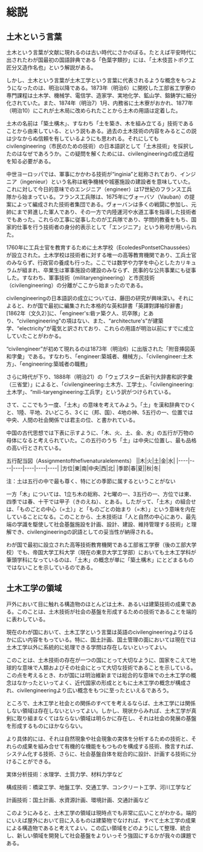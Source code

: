 # 総説


## 土木という言葉

土木という言葉が文献に現れるのは古い時代にさかのぼる。たとえば平安時代に出されたわが国最初の国語辞典である「色葉字類抄」には、「土木伎芸トボク工匠分又造作名也」という解説がある。

しかし、土木という言葉が土木工学という言葉に代表されるような概念をもつようになったのは、明治以降である。1873年（明治6）に開校した工部省工学寮の専門課程は土木学、機械学、電信学、造家学、実地化学、鉱山学、鎔鋳学に細分化されていた。また、1874年（明治7）1月、内務省に土木寮がおかれ、1877年（明治10）にこれが土木局に改められたことから土木の用語は定着した。

土木の名前は「築土構木」、すなわち「土を築き、木を組み立てる」技術であることから由来している、という説もある。過去の土木技術の内容をみるとこの説は少なからぬ信頼を有しているようにも思われる。それにしてもcivilengineering（市民のための技術）の日本語訳として「土木技術」を採択したのはなぜであろうか。この疑問を解くためには、civilengineeringの成立過程を知る必要がある。

中世ヨーロッパでは、軍事にかかわる技術が“inginia”と総称されており、インジニア（ingenieur）という名称は戦争機械や城塞施設の建設者を意味していた。これに対して今日的意味でのエンジニア（engineer）は17世紀のフランス工兵隊から始まっている。フランス工兵隊は、1675年にヴォーバソ（Vauban）の提案によって編成された技術者集団である。ヴォーバンは多くの戦闘に参加し、元帥にまで昇進した軍人であり、その一方で内陸運河や水道工事を指導した技術者でもあった。これらの工事に従事したのが工兵隊であり、学問的教養をもち、国家的仕事を行う技術者の身分的表示として「エンジニア」という称号が用いられた。

1760年に工兵士官を教育するために土木学校（EcoledesPontsetChaussées）が設立された。土木学校は技術者に対する唯一の高等教育機関であり、工兵士官のみならず、行政官の養成も行った。ここでは数学や力学を中心としたカリキュラムが組まれ、卒業生は軍事施設の建設のみならず、民事的な公共事業にも従事した。すなわち、軍事技術（militaryengineering）と市民技術（civilengineering）の分離がここから始まったのである。

civilengineeringの日本語訳の成立については、藤田の研究が興味深い。それによると、わが国で最初に編集された本格的な英和辞書「英譯對譯袖珍辭書」[1862年（文久2）]に、「engineer's:砦ァ築ク人、坑卒隊」とあり、“civilengineering"の項はない、また、“architecture's”が建築学、“electricity”が電気と訳されており、これらの用語が明治以前にすでに成立していたことがわかる。

“civilengineer”が初めて現れるのは1873年（明治6）に出版された「附音挿図英和字彙」である。すなわち、「engineer:築城者、機械方」、「civilengineer:土木方」、「engineering:築城者の職務」

さらに時代が下り、1888年（明治21）の「ウェブスター氏新刊大辞書和訳字彙（三省堂）」によると、「civilengineering:土木方、工学士」、「civilengineering:土木学」、“mili-taryengineering:工兵学」という訳がつけられている。

さて、ここでもう一度、「土木」の意味を考えてみよう。「土」を漢和辞典でひくと、1陸、平地、2いどころ、3くに（邦、国）、4地の神、5五行の一、位置では中央、人間の社会関係では君主の位、と書かれている。

中国の古代思想では下表に示すように、「木、火、土、金、水」の五行が万物の母体になると考えられていた。この五行のうち「土」は中央に位置し、最も品格の高い行とされている。

五行配当図（Assignmentofthefivenaturalelements）
||木|火|土|金|水|
|----|----|----|----|----|----|
|方位|東|南|中央|西|北|
|季節|春|夏||秋|冬|

注：土は五行の中で最も尊く、特にどの季節に属するということがない


一方「木」については、1立ち木の総称、2七曜の一、3五行の一、方位では東、四季では春、十干では甲子（きのえね）、とある。したがって、「土木」の組合せは、「ものごとの中心（=土）」と「ものごとの始まり（=木）」という意味を内在していることになる。このことから、土木技術は「人と自然の中心にあり、最先端の学識を駆使して社会基盤施設を計画、設計、建設、維持管理する技術」と理解でき、civilengineeringの訳語としての妥当性が納得される。

わが国で最初に設立された高等技術教育機関である工部省工学寮（後の工部大学校）でも、帝国大学工科大学（現在の東京大学工学部）においても土木工学科が筆頭学科になっているのは、「土木」の概念が単に「築土構木」にとどまるものではないことを示しているのである。

## 土木工学の領域

戸外において目に触れる構造物のほとんどは土木、あるいは建築技術の成果である。このことは、土木技術が社会の基盤を形成するための技術であることを端的に表わしている。

現在のわが国において、土木工学という言葉は英語のcivilengineeringよりはるかに広い内容をもっている。特に、国土計画、国土管理の面においては現在では土木工学以外に系統的に処理できる学問は存在しないといってよい。

このことは、土木技術の存在が一つの国にとって大切なように、国家をこえて地球的な意味で人類およびその社会にとって大切な技術であることを示している。この点を考えるとき、わが国には明治維新までは総合的な意味での土木工学の概念はなかったといってよく、近代国家の形成とともに土木工学の概念が構成され、civilengineeringより広い概念をもつに至ったといえるであろう。

ところで、土木工学と社会との関係のすべてを考えるならば、土木工学には関係しない領域は存在しないといってよい。しかし、現状からみれば、土木工学が真剣に取り組まなくてはならない領域は明らかに存在し、それは社会の発展の基盤を形成するものにほかならない。

より具体的には、それは自然現象や社会現象の実体を分析するための技術と、それらの成果を組み合せて有機的な機能をもつものを構成する技術、換言すれば、システム化する技術、さらに、社会基盤自体を総合的に設計、計画する技術に分けることができる。


実体分析技術：水理学、土質力学、材料力学など

構成技術：橋梁工学、地盤工学、交通工学、コンクリート工学、河川工学など

計画技術：国土計画、水資源計画、環境計画、交通計画など

このようにみると、土木工学の領域は現時点でも非常に広いことがわかる。端的にいえば屋外において目に入るものは建築物でなければ、すべて土木工学の成果による構造物であると考えてよい。この広い領域をどのようにして整理、統合し、新しい領域を開発して社会基盤をよりいっそう強固にするかが我々の課題である。


